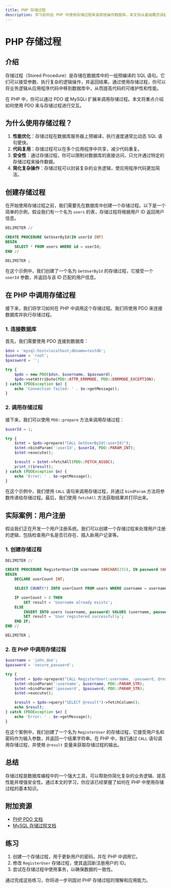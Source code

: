 ```yaml
---
title: PHP 存储过程
description: 学习如何在 PHP 中使用存储过程来高效地操作数据库。本文将从基础概念讲起，逐步深入，并提供实际案例和代码示例。
---
```


# PHP 存储过程

## 介绍

存储过程（Stored Procedure）是存储在数据库中的一组预编译的 SQL 语句。它们可以接受参数、执行复杂的逻辑操作，并返回结果。通过使用存储过程，你可以将业务逻辑从应用程序代码中移到数据库中，从而提高代码的可维护性和性能。

在 PHP 中，你可以通过 PDO 或 MySQLi 扩展来调用存储过程。本文将重点介绍如何使用 PDO 来与存储过程进行交互。

## 为什么使用存储过程？

1. **性能优化**：存储过程在数据库服务器上预编译，执行速度通常比动态 SQL 语句更快。
2. **代码复用**：存储过程可以在多个应用程序中共享，减少代码重复。
3. **安全性**：通过存储过程，你可以限制对数据库的直接访问，只允许通过特定的存储过程来操作数据。
4. **简化复杂操作**：存储过程可以封装复杂的业务逻辑，使应用程序代码更加简洁。

## 创建存储过程

在开始使用存储过程之前，我们需要先在数据库中创建一个存储过程。以下是一个简单的示例，假设我们有一个名为 `users` 的表，存储过程将根据用户 ID 返回用户信息。

```sql
DELIMITER //

CREATE PROCEDURE GetUserById(IN userId INT)
BEGIN
    SELECT * FROM users WHERE id = userId;
END //

DELIMITER ;
```

在这个示例中，我们创建了一个名为 `GetUserById` 的存储过程，它接受一个 `userId` 参数，并返回与该 ID 匹配的用户信息。

## 在 PHP 中调用存储过程

接下来，我们将学习如何在 PHP 中调用这个存储过程。我们将使用 PDO 来连接数据库并执行存储过程。

### 1. 连接数据库

首先，我们需要使用 PDO 连接到数据库：

```php
$dsn = 'mysql:host=localhost;dbname=testdb';
$username = 'root';
$password = '';

try {
    $pdo = new PDO($dsn, $username, $password);
    $pdo->setAttribute(PDO::ATTR_ERRMODE, PDO::ERRMODE_EXCEPTION);
} catch (PDOException $e) {
    echo 'Connection failed: ' . $e->getMessage();
}
```

### 2. 调用存储过程

接下来，我们可以使用 `PDO::prepare` 方法来调用存储过程：

```php
$userId = 1;

try {
    $stmt = $pdo->prepare("CALL GetUserById(:userId)");
    $stmt->bindParam(':userId', $userId, PDO::PARAM_INT);
    $stmt->execute();

    $result = $stmt->fetchAll(PDO::FETCH_ASSOC);
    print_r($result);
} catch (PDOException $e) {
    echo 'Error: ' . $e->getMessage();
}
```

在这个示例中，我们使用 `CALL` 语句来调用存储过程，并通过 `bindParam` 方法将参数传递给存储过程。最后，我们使用 `fetchAll` 方法获取结果并打印出来。

## 实际案例：用户注册

假设我们正在开发一个用户注册系统。我们可以创建一个存储过程来处理用户注册的逻辑，包括检查用户名是否已存在、插入新用户记录等。

### 1. 创建存储过程

```sql
DELIMITER //

CREATE PROCEDURE RegisterUser(IN username VARCHAR(255), IN password VARCHAR(255), OUT result VARCHAR(255))
BEGIN
    DECLARE userCount INT;

    SELECT COUNT(*) INTO userCount FROM users WHERE username = username;

    IF userCount > 0 THEN
        SET result = 'Username already exists';
    ELSE
        INSERT INTO users (username, password) VALUES (username, password);
        SET result = 'User registered successfully';
    END IF;
END //

DELIMITER ;
```

### 2. 在 PHP 中调用存储过程

```php
$username = 'john_doe';
$password = 'secure_password';

try {
    $stmt = $pdo->prepare("CALL RegisterUser(:username, :password, @result)");
    $stmt->bindParam(':username', $username, PDO::PARAM_STR);
    $stmt->bindParam(':password', $password, PDO::PARAM_STR);
    $stmt->execute();

    $result = $pdo->query("SELECT @result")->fetchColumn();
    echo $result;
} catch (PDOException $e) {
    echo 'Error: ' . $e->getMessage();
}
```

在这个案例中，我们创建了一个名为 `RegisterUser` 的存储过程，它接受用户名和密码作为输入参数，并返回一个结果字符串。在 PHP 中，我们通过 `CALL` 语句调用存储过程，并使用 `@result` 变量来获取存储过程的输出。

## 总结

存储过程是数据库编程中的一个强大工具，可以帮助你简化复杂的业务逻辑、提高性能并增强安全性。通过本文的学习，你应该已经掌握了如何在 PHP 中使用存储过程的基本知识。

## 附加资源

- [PHP PDO 文档](https://www.php.net/manual/en/book.pdo.php)
- [MySQL 存储过程文档](https://dev.mysql.com/doc/refman/8.0/en/stored-programs.html)

## 练习

1. 创建一个存储过程，用于更新用户的密码，并在 PHP 中调用它。
2. 修改 `RegisterUser` 存储过程，使其返回新注册用户的 ID。
3. 尝试在存储过程中使用事务，以确保数据的一致性。

通过完成这些练习，你将进一步巩固对 PHP 存储过程的理解和应用能力。